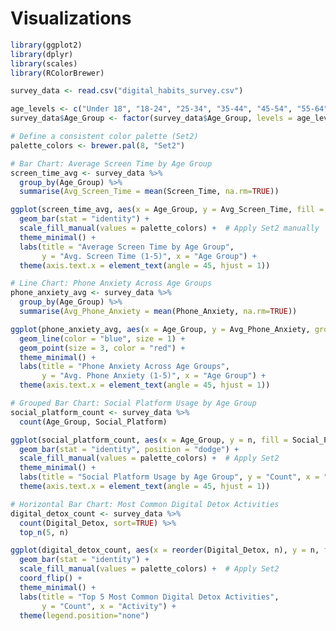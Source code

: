# Visualizations
```r
library(ggplot2)
library(dplyr)
library(scales)
library(RColorBrewer)

survey_data <- read.csv("digital_habits_survey.csv")

age_levels <- c("Under 18", "18-24", "25-34", "35-44", "45-54", "55-64", "65+")
survey_data$Age_Group <- factor(survey_data$Age_Group, levels = age_levels, ordered = TRUE)

# Define a consistent color palette (Set2)
palette_colors <- brewer.pal(8, "Set2")

# Bar Chart: Average Screen Time by Age Group
screen_time_avg <- survey_data %>%
  group_by(Age_Group) %>%
  summarise(Avg_Screen_Time = mean(Screen_Time, na.rm=TRUE))

ggplot(screen_time_avg, aes(x = Age_Group, y = Avg_Screen_Time, fill = Age_Group)) +
  geom_bar(stat = "identity") +
  scale_fill_manual(values = palette_colors) +  # Apply Set2 manually
  theme_minimal() +
  labs(title = "Average Screen Time by Age Group", 
       y = "Avg. Screen Time (1-5)", x = "Age Group") +
  theme(axis.text.x = element_text(angle = 45, hjust = 1))

# Line Chart: Phone Anxiety Across Age Groups
phone_anxiety_avg <- survey_data %>%
  group_by(Age_Group) %>%
  summarise(Avg_Phone_Anxiety = mean(Phone_Anxiety, na.rm=TRUE))

ggplot(phone_anxiety_avg, aes(x = Age_Group, y = Avg_Phone_Anxiety, group = 1)) +
  geom_line(color = "blue", size = 1) +
  geom_point(size = 3, color = "red") +
  theme_minimal() +
  labs(title = "Phone Anxiety Across Age Groups", 
       y = "Avg. Phone Anxiety (1-5)", x = "Age Group") +
  theme(axis.text.x = element_text(angle = 45, hjust = 1))

# Grouped Bar Chart: Social Platform Usage by Age Group
social_platform_count <- survey_data %>%
  count(Age_Group, Social_Platform)

ggplot(social_platform_count, aes(x = Age_Group, y = n, fill = Social_Platform)) +
  geom_bar(stat = "identity", position = "dodge") +
  scale_fill_manual(values = palette_colors) +  # Apply Set2
  theme_minimal() +
  labs(title = "Social Platform Usage by Age Group", y = "Count", x = "Age Group") +
  theme(axis.text.x = element_text(angle = 45, hjust = 1))

# Horizontal Bar Chart: Most Common Digital Detox Activities
digital_detox_count <- survey_data %>%
  count(Digital_Detox, sort=TRUE) %>%
  top_n(5, n)

ggplot(digital_detox_count, aes(x = reorder(Digital_Detox, n), y = n, fill = Digital_Detox)) +
  geom_bar(stat = "identity") +
  scale_fill_manual(values = palette_colors) +  # Apply Set2
  coord_flip() +
  theme_minimal() +
  labs(title = "Top 5 Most Common Digital Detox Activities", 
       y = "Count", x = "Activity") +
  theme(legend.position="none")
```